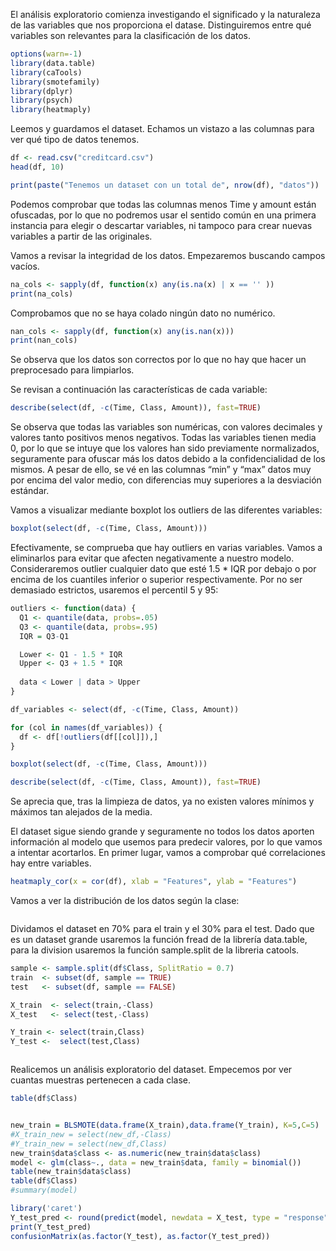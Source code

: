 El análisis exploratorio comienza investigando el significado y la naturaleza de 
las variables que nos proporciona el datase. Distinguiremos entre qué variables 
son relevantes para la clasificación de los datos.

```r
options(warn=-1)
library(data.table)
library(caTools)
library(smotefamily)
library(dplyr)
library(psych)
library(heatmaply)
```

Leemos y guardamos el dataset. Echamos un vistazo a las columnas para ver qué tipo
de datos tenemos.

```r
df <- read.csv("creditcard.csv")
head(df, 10)
```

```r
print(paste("Tenemos un dataset con un total de", nrow(df), "datos"))
```

Podemos comprobar que todas las columnas menos Time y amount están ofuscadas, por
lo que no podremos usar el sentido común en una primera instancia para elegir o 
descartar variables, ni tampoco para crear nuevas variables a partir de las originales.

Vamos a revisar la integridad de los datos. Empezaremos buscando campos vacíos.

```r
na_cols <- sapply(df, function(x) any(is.na(x) | x == '' ))
print(na_cols)
```

Comprobamos que no se haya colado ningún dato no numérico.

```r
nan_cols <- sapply(df, function(x) any(is.nan(x)))
print(nan_cols)
```

Se observa que los datos son correctos por lo que no hay que hacer un preprocesado
para limpiarlos.

Se revisan a continuación las características de cada variable:

```r
describe(select(df, -c(Time, Class, Amount)), fast=TRUE)
```

Se observa que todas las variables son numéricas, con valores decimales y valores tanto 
positivos menos negativos. Todas las variables tienen media 0, por lo que se intuye
que los valores han sido previamente normalizados, seguramente para ofuscar más los
datos debido a la confidencialidad de los mismos. A pesar de ello, se vé en las 
columnas "min" y "max" datos muy por encima del valor medio, con diferencias muy 
superiores a la desviación estándar.

Vamos a visualizar mediante boxplot los outliers de las diferentes variables:

```r
boxplot(select(df, -c(Time, Class, Amount)))
```
Efectivamente, se comprueba que hay outliers en varias variables. Vamos a 
eliminarlos para evitar que afecten negativamente a nuestro modelo. Consideraremos
outlier cualquier dato que esté 1.5 * IQR por debajo o por encima de los cuantiles
inferior o superior respectivamente. Por no ser demasiado estrictos, usaremos el 
percentil 5 y 95:

```r
outliers <- function(data) {
  Q1 <- quantile(data, probs=.05)
  Q3 <- quantile(data, probs=.95)
  IQR = Q3-Q1

  Lower <- Q1 - 1.5 * IQR
  Upper <- Q3 + 1.5 * IQR 
  
  data < Lower | data > Upper
}

df_variables <- select(df, -c(Time, Class, Amount))

for (col in names(df_variables)) {
  df <- df[!outliers(df[[col]]),]
}

```

```r
boxplot(select(df, -c(Time, Class, Amount)))
```
```r
describe(select(df, -c(Time, Class, Amount)), fast=TRUE)
```

Se aprecia que, tras la limpieza de datos, ya no existen valores mínimos y
máximos tan alejados de la media.

El dataset sigue siendo grande y seguramente no todos los datos aporten información 
al modelo que usemos para predecir valores, por lo que vamos a intentar acortarlos. 
En primer lugar, vamos a comprobar qué correlaciones hay entre variables.

```r
heatmaply_cor(x = cor(df), xlab = "Features", ylab = "Features")
```



Vamos a ver la distribución de los datos según la clase:

```r

```

Dividamos el dataset en 70% para el train y el 30% para el test. Dado que es un dataset grande usaremos la función fread de la librería data.table, para la division usaremos la función sample.split de la libreria catools.

```r
sample <- sample.split(df$Class, SplitRatio = 0.7)
train  <- subset(df, sample == TRUE)
test   <- subset(df, sample == FALSE)

X_train  <- select(train,-Class)
X_test   <- select(test,-Class)

Y_train <- select(train,Class)
Y_test <-  select(test,Class)



```

Realicemos un análisis exploratorio del dataset. Empecemos por ver cuantas muestras pertenecen a cada clase.

```r
table(df$Class)
```


```r

```


```r
new_train = BLSMOTE(data.frame(X_train),data.frame(Y_train), K=5,C=5)
#X_train_new = select(new_df,-Class)
#Y_train_new = select(new_df,Class)
new_train$data$class <- as.numeric(new_train$data$class)
model <- glm(class~., data = new_train$data, family = binomial())
table(new_train$data$class)
table(df$Class)
#summary(model)
```
```r
library('caret')
Y_test_pred <- round(predict(model, newdata = X_test, type = "response") , 0)
print(Y_test_pred)
confusionMatrix(as.factor(Y_test), as.factor(Y_test_pred))
```
```r

```

```r

```

